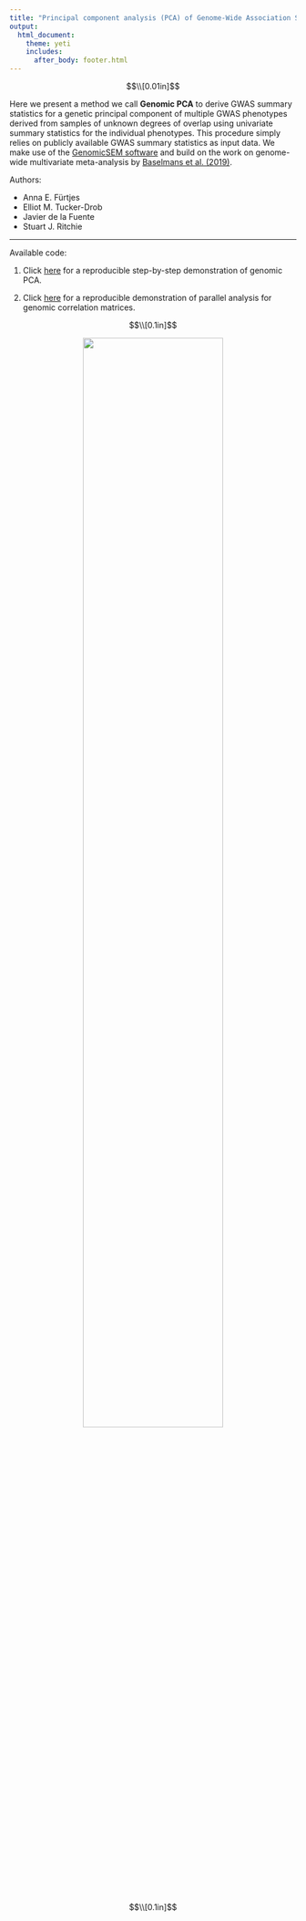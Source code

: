 ```yaml
---
title: "Principal component analysis (PCA) of Genome-Wide Association Study (GWAS) summary statistics"
output:
  html_document:
    theme: yeti
    includes:
      after_body: footer.html 
---
```


$$\\[0.01in]$$

Here we present a method we call **Genomic PCA** to derive GWAS summary statistics for a genetic principal component of multiple GWAS phenotypes derived from samples of unknown degrees of overlap using univariate summary statistics for the individual phenotypes. This procedure simply relies on publicly available GWAS summary statistics as input data. We make use of the [GenomicSEM software](https://github.com/GenomicSEM/GenomicSEM/wiki) and build on the work on genome-wide multivariate meta-analysis by [Baselmans et al. (2019)](https://pubmed.ncbi.nlm.nih.gov/30643256/). 


Authors: 

* Anna E. Fürtjes
* Elliot M. Tucker-Drob
* Javier de la Fuente
* Stuart J. Ritchie


***

Available code: 


  1) Click <span style="text-decoration: underline; color: #ff878d">[here](25082021_geneticPCA_explanation.html)</span> for a reproducible step-by-step demonstration of genomic PCA.


  2) Click <span style="text-decoration: underline; color: #ff878d">[here](Parallel_analysis.html)</span> for a reproducible demonstration of parallel analysis for genomic correlation matrices.

$$\\[0.1in]$$

<center>

![](C:/Users/k1894405/Documents/GitHub/genomicPCA/methods_visualisation.jpg){width=70%}

$$\\[0.1in]$$
</center>


